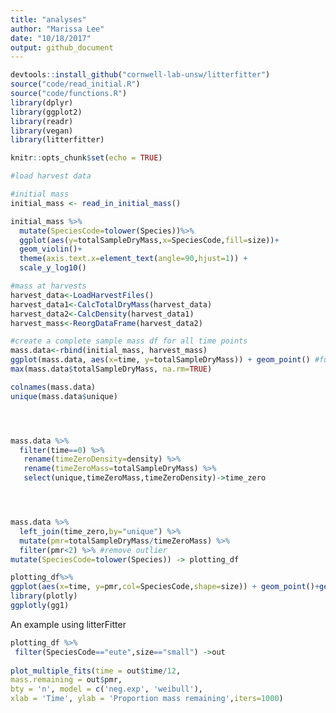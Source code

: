 ```yaml
---
title: "analyses"
author: "Marissa Lee"
date: "10/18/2017"
output: github_document
---
```


```r
devtools::install_github("cornwell-lab-unsw/litterfitter")
source("code/read_initial.R")
source("code/functions.R")
library(dplyr)
library(ggplot2)
library(readr)
library(vegan)
library(litterfitter)
```

```r
knitr::opts_chunk$set(echo = TRUE)

#load harvest data

#initial mass
initial_mass <- read_in_initial_mass()

initial_mass %>%
  mutate(SpeciesCode=tolower(Species))%>%
  ggplot(aes(y=totalSampleDryMass,x=SpeciesCode,fill=size))+
  geom_violin()+ 
  theme(axis.text.x=element_text(angle=90,hjust=1)) + 
  scale_y_log10()

#mass at harvests
harvest_data<-LoadHarvestFiles()
harvest_data1<-CalcTotalDryMass(harvest_data)
harvest_data2<-CalcDensity(harvest_data1)
harvest_mass<-ReorgDataFrame(harvest_data2)

#create a complete sample mass df for all time points
mass.data<-rbind(initial_mass, harvest_mass)
ggplot(mass.data, aes(x=time, y=totalSampleDryMass)) + geom_point() #funky outlier
max(mass.data$totalSampleDryMass, na.rm=TRUE)

colnames(mass.data)
unique(mass.data$unique)





```




```r
mass.data %>%
  filter(time==0) %>%
   rename(timeZeroDensity=density) %>%
   rename(timeZeroMass=totalSampleDryMass) %>%
   select(unique,timeZeroMass,timeZeroDensity)->time_zero




mass.data %>%
  left_join(time_zero,by="unique") %>%
  mutate(pmr=totalSampleDryMass/timeZeroMass) %>%
  filter(pmr<2) %>% #remove outlier
mutate(SpeciesCode=tolower(Species)) -> plotting_df

plotting_df%>%
ggplot(aes(x=time, y=pmr,col=SpeciesCode,shape=size)) + geom_point()+geom_smooth(method="lm",se=FALSE) ->gg1
library(plotly)
ggplotly(gg1)

```

An example using litterFitter

```r
plotting_df %>%
 filter(SpeciesCode=="eute",size=="small") ->out
  
plot_multiple_fits(time = out$time/12,
mass.remaining = out$pmr,
bty = 'n', model = c('neg.exp', 'weibull'),
xlab = 'Time', ylab = 'Proportion mass remaining',iters=1000)
```

